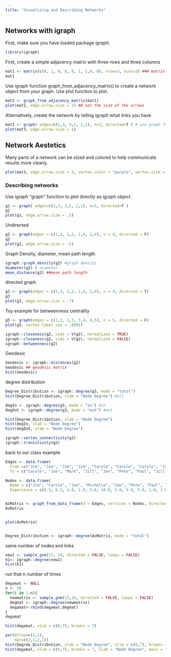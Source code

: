 ```yaml
---
title: "Visualizing and Describing Networks"
---
```


## Networks with igraph 

First, make sure you have loaded package *igraph*. 
```r
library(igraph)
```

First, create a simple adjacency matrix with three rows and three columns 
```r
mat1 <- matrix(c(0, 1, 0, 0, 0, 1, 1,0, 0), nrow=3, ncol=3) ### matrix function 
mat1
```


Use igraph function graph_from_adjacency_matrix() to create a network object from your graph. Use plot function to plot. 
```r
mat2 <- graph_from_adjacency_matrix(mat1)
plot(mat2, edge.arrow.size = 1) ## set the size of the arrows 
```

Alternatively, create the network by telling igraph what links you have 

```r
mat3 <- graph( edges=c(1,3, 3,2, 2,1), n=3, directed=T ) # use graph function and list edges 
plot(mat3, edge.arrow.size = 1)
```

## Network Aestetics
Many parts of a network can be sized and colored to help communicate results more clearly. 

```r
plot(mat3, edge.arrow.size = 1, vertex.color = "purple", vertex.size = 20, vertex.label.cex = 2, vertex.label.dist = 3.5)

```





### Describing networks


Use igraph "graph" function to plot directly as igraph object. 
```r
g1 <- graph( edges=c(1,3, 3,2, 2,1), n=3, directed=T ) 
g1
plot(g1, edge.arrow.size = .5)
```

Undirected
```r
g2 <- graph(edges = c(1,3, 1,2, 1,4, 2,4), n = 4, directed = F)
g2
plot(g2, edge.arrow.size = .5)
```

Graph Density, diameter, mean path length
```r
igraph::graph.density(g2) #graph density 
diameter(g2) # diameter
mean_distance(g2) ##mean path length
```

directed graph
```r
g3 <- graph(edges = c(1,3, 1,2, 1,4, 2,4), n = 4, directed = T)
g3
plot(g3, edge.arrow.size = .7)
```


Toy example for betweenness centrality 
```r
g5 <- graph(edges = c(1,2, 2,3, 3,4, 4,5), n = 5, directed = F)
plot(g5, vertex.label.cex = .0001)
```


```r
igraph::closeness(g2, vids = V(g2), normalized = TRUE)
igraph::closeness(g2, vids = V(g2), normalized = FALSE)
igraph::betweenness(g2)
```

Geodesic
```r
Geodesic <- igraph::distances(g2)
Geodesic ## geodesic matrix
hist(Geodesic)
```

degree distribution
```r
Degree_Distribution <- igraph::degree(g3, mode = "total")
hist(Degree_Distribution, xlab = "Node Degree") #all

degIn <- igraph::degree(g3, mode = "in") #in
degOut <- igraph::degree(g3, mode = "out") #out

hist(Degree_Distribution, xlab = "Node Degree") 
hist(degIn, xlab = "Node Degree")
hist(degOut, xlab = "Node Degree")
```


```r
igraph::vertex_connectivity(g2)
igraph::transitivity(g2)
```


back to our class example 
```r
Edges <- data.frame(
  From =c("Jim", "Jim", "Jim", "Jim", "Carole", "Carole", "Carole", "Joe", "Joe", "Joe", "Michelle", "Michelle", "Jen", "Jim"),
  To = c("Carole", "Joe", "Mark", "Jill", "Jen", "Pete", "Paul", "Jill", "Cam", "Kate", "Jill", "Tim" , "Cam", "Jess"))

Nodes <- data.frame(
  Name = c("Jim", "Carole", "Joe", "Michelle", "Jen", "Pete", "Paul", "Tim", "Jess", "Mark", "Jill", "Cam",                               "Kate"),
  Experience = c(8.5, 6.5, 4.0, 1.0, 3.0, 10.0, 5.0, 5.0, 5.0, 1.0, 1.0, 6.0, 6.0))


AsMatrix <- graph_from_data_frame(d = Edges, vertices = Nodes, directed = FALSE)
AsMatrix


plot(AsMatrix)


Degree_Distribution <- igraph::degree(AsMatrix, mode = "total")
```

same number of nodes and links
```r
new1 <- sample_gnm(13, 14, directed = FALSE, loops = FALSE)
h1<- igraph::degree(new1)
hist(h1)
```


run that n number of times 
```r
degamat <- NULL
n <- 50
for(i in 1:n){
  newmatrix <- sample_gnm(13,14, directed = FALSE, loops = FALSE)
  degmat <- igraph::degree(newmatrix)
  degamat<-rbind(degamat,degmat)
}
degamat

hist(degamat, xlim = c(0,7), breaks = 7)
```

```r
par(mfrow=c(1,1),
    mar=c(2,2,2,2))
hist(Degree_Distribution, xlab = "Node Degree", xlim = c(0,7), breaks = 3, main = "Observed")
hist(degamat, xlim = c(0,7), breaks = 7, xlab = "Node Degree", main = "Simulated")
```
